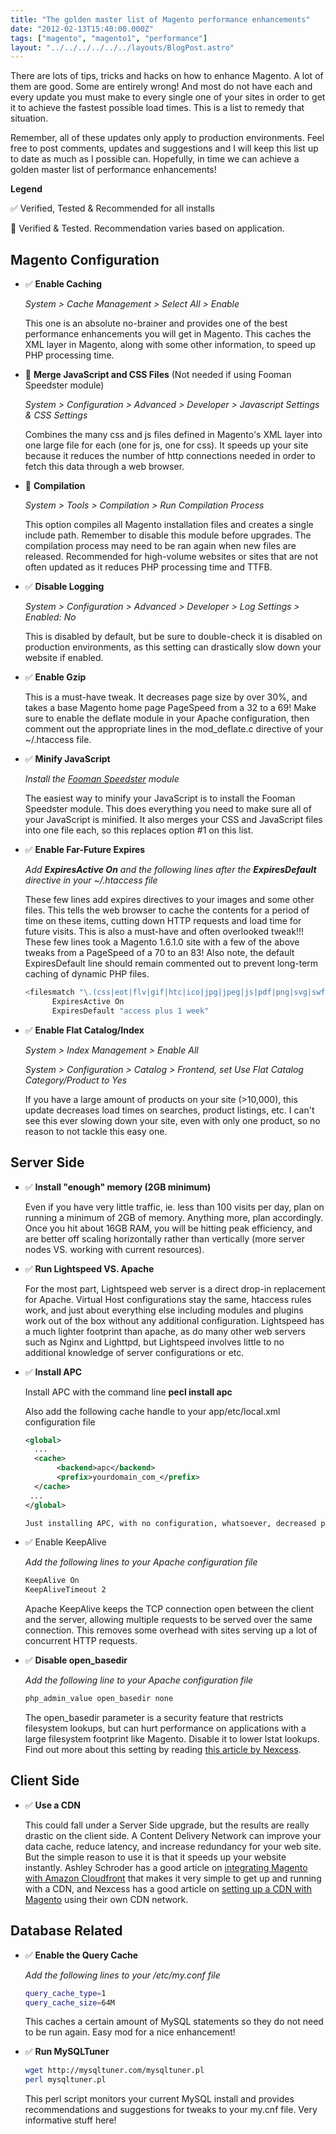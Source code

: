 ```yaml
---
title: "The golden master list of Magento performance enhancements"
date: "2012-02-13T15:40:00.000Z"
tags: ["magento", "magento1", "performance"]
layout: "../../../../../../layouts/BlogPost.astro"
---
```



There are lots of tips, tricks and hacks on how to enhance Magento. A lot of them are good. Some are entirely wrong! And most do not have each and every update you must make to every single one of your sites in order to get it to achieve the fastest possible load times. This is a list to remedy that situation.

Remember, all of these updates only apply to production environments. Feel free to post comments, updates and suggestions and I will keep this list up to date as much as I possible can. Hopefully, in time we can achieve a golden master list of performance enhancements!

**Legend**

✅ Verified, Tested & Recommended for all installs

📒 Verified & Tested. Recommendation varies based on application.

## Magento Configuration


- ✅ **Enable Caching**
  
  *System &gt; Cache Management &gt; Select All &gt; Enable*

  This one is an absolute no-brainer and provides one of the best performance enhancements you will get in Magento. This caches the XML layer in Magento, along with some other information, to speed up PHP processing time.
- 📒 **Merge JavaScript and CSS Files** (Not needed if using Fooman Speedster module)
  
  *System &gt; Configuration &gt; Advanced &gt; Developer &gt; Javascript Settings &amp; CSS Settings*

  Combines the many css and js files defined in Magento's XML layer into one large file for each (one for js, one for css). It speeds up your site because it reduces the number of http connections needed in order to fetch this data through a web browser.

- 📒 **Compilation**

  *System &gt; Tools &gt; Compilation &gt; Run Compilation Process*
  
  This option compiles all Magento installation files and creates a single include path. Remember to disable this module before upgrades. The compilation process may need to be ran again when new files are released. Recommended for high-volume websites or sites that are not often updated as it reduces PHP processing time and TTFB.
  
- ✅ **Disable Logging**

  *System &gt; Configuration &gt; Advanced &gt; Developer &gt; Log Settings &gt; Enabled: No*
  
  This is disabled by default, but be sure to double-check it is disabled on production environments, as this setting can drastically slow down your website if enabled.
  
- ✅ **Enable Gzip**
  
  This is a must-have tweak. It decreases page size by over 30%, and takes a base Magento home page PageSpeed from a 32 to a 69! Make sure to enable the deflate module in your Apache configuration, then comment out the appropriate lines in the mod_deflate.c directive of your ~/.htaccess file.
  
- ✅ **Minify JavaScript**
  
  *Install the <a href="http://www.magentocommerce.com/magento-connect/fooman-speedster.html" target="_blank">Fooman Speedster</a> module*
  
  The easiest way to minify your JavaScript is to install the Fooman Speedster module. This does everything you need to make sure all of your JavaScript is minified. It also merges your CSS and JavaScript files into one file each, so this replaces option #1 on this list.

- ✅ **Enable Far-Future Expires**
  
  *Add __ExpiresActive On__ and the following lines after the __ExpiresDefault__ directive in your ~/.htaccess file*
  
  These few lines add expires directives to your images and some other files. This tells the web browser to cache the contents for a period of time on these items, cutting down HTTP requests and load time for future visits. This is also a must-have and often overlooked tweak!!! These few lines took a Magento 1.6.1.0 site with a few of the above tweaks from a PageSpeed of a 70 to an 83! Also note, the default ExpiresDefault line should remain commented out to prevent long-term caching of dynamic PHP files.
  
  ```bash
  <filesmatch "\.(css|eot|flv|gif|htc|ico|jpg|jpeg|js|pdf|png|svg|swf|ttf|woff)$"="">
        ExpiresActive On
        ExpiresDefault "access plus 1 week"
  ```
  
- ✅ **Enable Flat Catalog/Index**
  
  *System &gt; Index Management &gt; Enable All*
  
  *System &gt; Configuration &gt; Catalog &gt; Frontend, set Use Flat Catalog Category/Product to Yes*
  
  If you have a large amount of products on your site (&gt;10,000), this update decreases load times on searches, product listings, etc. I can't see this ever slowing down your site, even with only one product, so no reason to not tackle this easy one.

## Server Side

- ✅ **Install "enough" memory (2GB minimum)**
  
  Even if you have very little traffic, ie. less than 100 visits per day, plan on running a minimum of 2GB of memory. Anything more, plan accordingly. Once you hit about 16GB RAM, you will be hitting peak efficiency, and are better off scaling horizontally rather than vertically (more server nodes VS. working with current resources).

- ✅ **Run Lightspeed VS. Apache**
  
  For the most part, Lightspeed web server is a direct drop-in replacement for Apache. Virtual Host configurations stay the same, htaccess rules work, and just about everything else including modules and plugins work out of the box without any additional configuration. Lightspeed has a much lighter footprint than apache, as do many other web servers such as Nginx and Lighttpd, but Lightspeed involves little to no additional knowledge of server configurations or etc.

- ✅ **Install APC**
  
  Install APC with the command line **pecl install apc**
  
  Also add the following cache handle to your app/etc/local.xml configuration file
  
  ```xml
  <global>
    ...
    <cache>
         <backend>apc</backend>
         <prefix>yourdomain_com_</prefix>
    </cache>
   ...
  </global>

  Just installing APC, with no configuration, whatsoever, decreased page load time by about 20% on my clean Magento install, and decreased TTFP by about 30%! APC is one of the best bytecode compressor's for PHP, and has been tried and true on many Magento installations so far, so there is no need to look elsewhere.

- ✅ Enable KeepAlive
  
  *Add the following lines to your Apache configuration file*
  
  ```bash
  KeepAlive On
  KeepAliveTimeout 2
  ```
  
  Apache KeepAlive keeps the TCP connection open between the client and the server, allowing multiple requests to be served over the same connection. This removes some overhead with sites serving up a lot of concurrent HTTP requests.

- ✅ **Disable open_basedir**
  
  *Add the following line to your Apache configuration file*
  
  ```bash
  php_admin_value open_basedir none
  ```
  
  The open\_basedir parameter is a security feature that restricts filesystem lookups, but can hurt performance on applications with a large filesystem footprint like Magento. Disable it to lower lstat lookups. Find out more about this setting by reading <a href="http://blog.nexcess.net/2010/03/31/php-open_basedir-and-magento-performance/" target="_blank">this article by Nexcess</a>.

## Client Side

- ✅ **Use a CDN**
  
  This could fall under a Server Side upgrade, but the results are really drastic on the client side. A Content Delivery Network can improve your data cache, reduce latency, and increase redundancy for your web site. But the simple reason to use it is that it speeds up your website instantly. Ashley Schroder has a good article on <a href="http://www.aschroder.com/2011/05/magento-and-amazons-cloudfront-cdn-the-easy-way/" target="_blank">integrating Magento with Amazon Cloudfront</a> that makes it very simple to get up and running with a CDN, and Nexcess has a good article on <a href="http://docs.nexcess.net/nexcess-cdn-magento-setup" target="_blank">setting up a CDN with Magento</a> using their own CDN network.

## Database Related

- ✅ **Enable the Query Cache**
  
  *Add the following lines to your /etc/my.conf file*
  
  ```bash
  query_cache_type=1
  query_cache_size=64M
  ```
  
  This caches a certain amount of MySQL statements so they do not need to be run again. Easy mod for a nice enhancement!

- ✅ **Run MySQLTuner**
  
  ```bash
  wget http://mysqltuner.com/mysqltuner.pl
  perl mysqltuner.pl
  ```
  
  This perl script monitors your current MySQL install and provides recommendations and suggestions for tweaks to your my.cnf file. Very informative stuff here!
